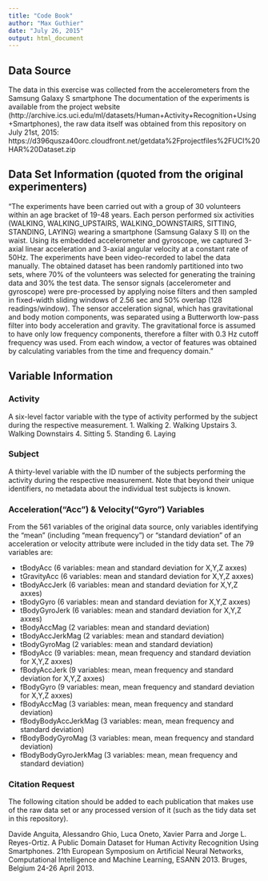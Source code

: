 ```yaml
---
title: "Code Book"
author: "Max Guthier"
date: "July 26, 2015"
output: html_document
---
```


## Data Source

The data in this exercise was collected from the accelerometers from the Samsung Galaxy S smartphone The documentation of the experiments is available from the project website (http://archive.ics.uci.edu/ml/datasets/Human+Activity+Recognition+Using+Smartphones), the raw data itself was obtained from this repository on July 21st, 2015:
https://d396qusza40orc.cloudfront.net/getdata%2Fprojectfiles%2FUCI%20HAR%20Dataset.zip 


## Data Set Information (quoted from the original experimenters)

"The experiments have been carried out with a group of 30 volunteers within an age bracket of 19-48 years. Each person performed six activities (WALKING, WALKING_UPSTAIRS, WALKING_DOWNSTAIRS, SITTING, STANDING, LAYING) wearing a smartphone (Samsung Galaxy S II) on the waist. Using its embedded accelerometer and gyroscope, we captured 3-axial linear acceleration and 3-axial angular velocity at a constant rate of 50Hz. The experiments have been video-recorded to label the data manually. The obtained dataset has been randomly partitioned into two sets, where 70% of the volunteers was selected for generating the training data and 30% the test data. 
The sensor signals (accelerometer and gyroscope) were pre-processed by applying noise filters and then sampled in fixed-width sliding windows of 2.56 sec and 50% overlap (128 readings/window). The sensor acceleration signal, which has gravitational and body motion components, was separated using a Butterworth low-pass filter into body acceleration and gravity. The gravitational force is assumed to have only low frequency components, therefore a filter with 0.3 Hz cutoff frequency was used. From each window, a vector of features was obtained by calculating variables from the time and frequency domain."


## Variable Information

### Activity
A six-level factor variable with the type of activity performed by the subject during the respective measurement.
1. Walking
2. Walking Upstairs
3. Walking Downstairs
4. Sitting
5. Standing
6. Laying

### Subject
A thirty-level variable with the ID number of the subjects performing the activity during the respective measurement. Note that beyond their unique identifiers, no metadata about the individual test subjects is known.

### Acceleration("Acc") & Velocity("Gyro") Variables
From the 561 variables of the original data source, only variables identifying the "mean" (including "mean frequency") or "standard deviation" of an acceleration or velocity attribute were included in the tidy data set. The 79 variables are:

* tBodyAcc (6 variables: mean and standard deviation for X,Y,Z axxes)
* tGravityAcc (6 variables: mean and standard deviation for X,Y,Z axxes)
* tBodyAccJerk (6 variables: mean and standard deviation for X,Y,Z axxes)
* tBodyGyro (6 variables: mean and standard deviation for X,Y,Z axxes)
* tBodyGyroJerk (6 variables: mean and standard deviation for X,Y,Z axxes)
* tBodyAccMag (2 variables: mean and standard deviation)
* tBodyAccJerkMag (2 variables: mean and standard deviation)
* tBodyGyroMag (2 variables: mean and standard deviation)
* fBodyAcc (9 variables: mean, mean frequency and standard deviation for X,Y,Z axxes)
* fBodyAccJerk (9 variables: mean, mean frequency and standard deviation for X,Y,Z axxes)
* fBodyGyro (9 variables: mean, mean frequency and standard deviation for X,Y,Z axxes)
* fBodyAccMag (3 variables: mean, mean frequency and standard deviation)
* fBodyBodyAccJerkMag (3 variables: mean, mean frequency and standard deviation)
* fBodyBodyGyroMag (3 variables: mean, mean frequency and standard deviation)
* fBodyBodyGyroJerkMag (3 variables: mean, mean frequency and standard deviation)


### Citation Request

The following citation should be added to each publication that makes use of the raw data set or any processed version of it (such as the tidy data set in this repository).

Davide Anguita, Alessandro Ghio, Luca Oneto, Xavier Parra and Jorge L. Reyes-Ortiz. A Public Domain Dataset for Human Activity Recognition Using Smartphones. 21th European Symposium on Artificial Neural Networks, Computational Intelligence and Machine Learning, ESANN 2013. Bruges, Belgium 24-26 April 2013.